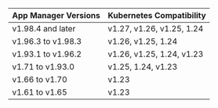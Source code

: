 | App Manager Versions      | Kubernetes Compatibility  |
|--------------------|---------------------------|
| v1.98.4 and later  | v1.27, v1.26, v1.25, 1.24 |
| v1.96.3 to v1.98.3 | v1.26, v1.25, 1.24        |
| v1.93.1 to v1.96.2 | v1.26, v1.25, 1.24, v1.23 |
| v1.71 to v1.93.0   | v1.25, 1.24, v1.23        |
| v1.66 to v1.70     | v1.23                     |
| v1.61 to v1.65     | v1.23                     |